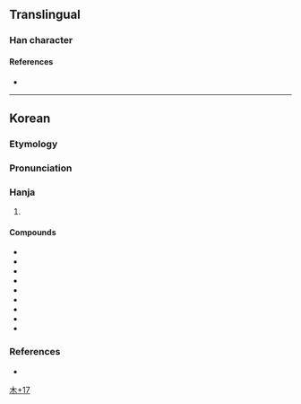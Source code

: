 {{character info}}
==Translingual==

===Han character===
{{Han char|rn=75|rad=木|as=17|sn=21|four=|canj=DTIS|ids=⿰木藏}}

====References====
* {{Han ref|kx=0563.231|dj=0952.010|hdz=21319.051|uh=6B0C|ud=27404}}

----

==Korean==

===Etymology===
{{ko-etym-gukja}} {{hanja-sinjeung|장|cang|alt=⿰[[木]][[蔵]]}}

===Pronunciation===
{{ko-hanja-pron|장|l=y}}

===Hanja===
{{ko-hanja-search}}
{{ko-hanja|[[장롱]]([[欌籠]])|장}}

# {{hanja form of|장|[[wardrobe]]; [[cabinet]]}}

====Compounds====
{{der-top3|Compounds}}
* {{ko-l|옷장|옷欌}}
* {{ko-l|책장|[[bookcase]]|冊欌}}
* {{ko-l|장롱|[[wardrobe]]|欌籠}}
* {{ko-l|찬장|饌欌}}
* {{ko-l|벽장|壁欌}}
* {{ko-l|의장|衣欌}}
* {{ko-l|서랍장|서랍欌}}
* {{ko-l|진열장|陳列欌}}
* {{ko-l|식기장|食器欌}}
{{der-bottom}}

===References===
* {{R:hanjadoc|5551}}

[[Category:Korean-only CJKV Characters|木+17]]